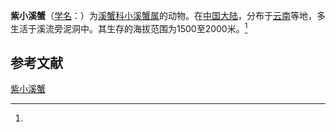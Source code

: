 {{Speciesbox
| name = 紫小溪蟹
| status = 
| status_system = 
| image = 
| genus = Tenuipotamon
| species = purpura
| authority = (Dai, 1990)<ref name='id12234'>{{cite web| url =http://www.bioinfo.cn/db05/BjdwSpecies.php?action=view&id=12234| title =紫小溪蟹| work =《中国动物物种编目数据库》| publisher =中国科学院微生物研究所| author =中国科学院动物研究所| accessdate =2009-04-28| deadurl =yes| archiveurl =https://web.archive.org/web/20160305072449/http://www.bioinfo.cn/db05/BjdwSpecies.php?action=view&id=12234| archivedate =2016-03-05}}</ref>
}}

'''紫小溪蟹'''（[[学名|学名]]：{{lang|la|''Tenuipotamon purpura''}}）为[[溪蟹科|溪蟹科]][[小溪蟹属|小溪蟹属]]的动物。在[[中国大陆|中国大陆]]，分布于[[云南|云南]]等地，多生活于溪流旁泥洞中。其生存的海拔范围为1500至2000米。<ref name='id12234'/>

== 参考文献 ==
{{reflist}}

{{Wikispecies|Tenuipotamon purpura}}
{{Taxonbar|from=Q14468967}}

[[Category:小溪蟹属|紫小溪蟹]]


{{螃蟹小作品}}